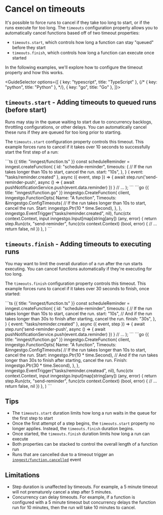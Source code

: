 
# Cancel on timeouts

It's possible to force runs to cancel if they take too long to start, or if the runs execute for too long.  The `timeouts` configuration property allows you to automatically cancel functions based off of two timeout properties:

- `timeouts.start`, which controls how long a function can stay "queued" before they start
- `timeouts.finish`, which controls how long a function can execute once started


In the following examples, we'll explore how to configure the timeout property and how this works.

<GuideSelector
  options={[
    { key: "typescript", title: "TypeScript" },
    {/* { key: "python", title: "Python" }, */},
    { key: "go", title: "Go" },
  ]}>


## `timeouts.start` - Adding timeouts to queued runs (before start)

Runs may stay in the queue waiting to start due to concurrency backlogs, throttling configurations, or other delays. You can automatically cancel these runs if they are queued for too long prior to starting.

The `timeouts.start` configuration property controls this timeout. This example forces runs to cancel if it takes over 10 seconds to successfully start the first step of a run:

<GuideSection show="typescript">
```ts {{ title: "inngest/function.ts" }}
const scheduleReminder = inngest.createFunction(
  {
    id: "schedule-reminder",
    timeouts: {
      // If the run takes longer than 10s to start, cancel the run.
      start: "10s",
    },
  }
  { event: "tasks/reminder.created" },
  async ({ event, step }) => {
    await step.run('send-reminder-push', async () => {
      await pushNotificationService.push(event.data.reminder)
    })
  }
  // ...
);
```
</GuideSection>

<GuideSection show="go">
```go {{ title: "inngest/function.go" }}
inngestgo.CreateFunction(
	client,
	inngestgo.FunctionOpts{
		Name: "A function",
		Timeouts: &inngestgo.ConfigTimeouts{
			// If the run takes longer than 10s to start, cancel the run.
			Start: inngestgo.Ptr(10 * time.Second),
		},
	},
	inngestgo.EventTrigger("tasks/reminder.created", nil),
	func(ctx context.Context, input inngestgo.Input[map[string]any]) (any, error) {
		return step.Run(ctx, "send-reminder", func(ctx context.Context) (bool, error) {
			// ...
			return false, nil
		})
	},
)
```
</GuideSection>

## `timeouts.finish` - Adding timeouts to executing runs

You may want to limit the overall duration of a run after the run starts executing. You can cancel functions automatically if they're executing for too long.

The `timeouts.finish` configuration property controls this timeout. This example forces runs to cancel if it takes over 30 seconds to finish, once started:

<GuideSection show="typescript">
```ts {{ title: "inngest/function.ts" }}
const scheduleReminder = inngest.createFunction(
  {
    id: "schedule-reminder",
    timeouts: {
      // If the run takes longer than 10s to start, cancel the run.
      start: "10s",
      // And if the run takes longer than 30s to finish after starting, cancel the run.
      finish: "30s",
    },
  }
  { event: "tasks/reminder.created" },
  async ({ event, step }) => {
    await step.run('send-reminder-push', async () => {
      await pushNotificationService.push(event.data.reminder)
    })
  }
  // ...
);
```
</GuideSection>

<GuideSection show="go">
```go {{ title: "inngest/function.go" }}
inngestgo.CreateFunction(
	client,
	inngestgo.FunctionOpts{
		Name: "A function",
		Timeouts: &inngestgo.ConfigTimeouts{
			// If the run takes longer than 10s to start, cancel the run.
			Start: inngestgo.Ptr(10 * time.Second),
			// And if the run takes longer than 30s to finish after starting, cancel the run.
			Finish: inngestgo.Ptr(30 * time.Second),
		},
	},
	inngestgo.EventTrigger("tasks/reminder.createad", nil),
	func(ctx context.Context, input inngestgo.Input[map[string]any]) (any, error) {
		return step.Run(ctx, "send-reminder", func(ctx context.Context) (bool, error) {
			// ...
			return false, nil
		})
	},
)
```
</GuideSection>

</GuideSelector>

## Tips

* The `timeouts.start` duration limits how long a run waits in the queue for the first step to start
* Once the first attempt of a step begins, the `timeouts.start` property no longer applies.  Instead, the `timeouts.finish` duration begins.
* Once started, the `timeouts.finish` duration limits how long a run can execute
* Both properties can be stacked to control the overall length of a function run
* Runs that are cancelled due to a timeout trigger an [`inngest/function.cancelled`](/docs/reference/system-events/inngest-function-cancelled) event

## Limitations

- Step duration is unaffected by timeouts. For example, a 5 minute timeout will not prematurely cancel a step after 5 minutes.
- Concurrency can delay timeouts. For example, if a function is configured with a 5 minute timeout but concurrency delays the function run for 10 minutes, then the run will take 10 minutes to cancel.
